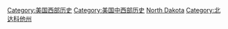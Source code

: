 {{Commonscat|History of North Dakota}}

[[Category:美国西部历史|Category:美国西部历史]]
[[Category:美国中西部历史|Category:美国中西部历史]]
[[Category:美國各州歷史|North Dakota]]
[[Category:北达科他州|Category:北达科他州]]